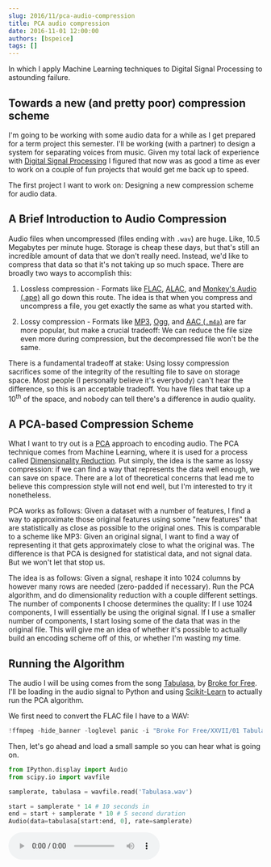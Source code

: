 ```yaml
---
slug: 2016/11/pca-audio-compression
title: PCA audio compression
date: 2016-11-01 12:00:00
authors: [bspeice]
tags: []
---
```


In which I apply Machine Learning techniques to Digital Signal Processing to astounding failure.

<!-- truncate -->

Towards a new (and pretty poor) compression scheme
--------------------------------------------------

I'm going to be working with some audio data for a while as I get prepared for a term project this semester. I'll be working (with a partner) to design a system for separating voices from music. Given my total lack of experience with [Digital Signal Processing][1] I figured that now was as good a time as ever to work on a couple of fun projects that would get me back up to speed.

The first project I want to work on: Designing a new compression scheme for audio data.

A Brief Introduction to Audio Compression
-----------------------------------------

Audio files when uncompressed (files ending with `.wav`) are huge. Like, 10.5 Megabytes per minute huge. Storage is cheap these days, but that's still an incredible amount of data that we don't really need. Instead, we'd like to compress that data so that it's not taking up so much space. There are broadly two ways to accomplish this:

1. Lossless compression - Formats like [FLAC][2], [ALAC][3], and [Monkey's Audio (.ape)][4] all go down this route. The idea is that when you compress and uncompress a file, you get exactly the same as what you started with.

2. Lossy compression - Formats like [MP3][5], [Ogg][6], and [AAC (`.m4a`)][7] are far more popular, but make a crucial tradeoff: We can reduce the file size even more during compression, but the decompressed file won't be the same.

There is a fundamental tradeoff at stake: Using lossy compression sacrifices some of the integrity of the resulting file to save on storage space. Most people (I personally believe it's everybody) can't hear the difference, so this is an acceptable tradeoff. You have files that take up a 10<sup>th</sup> of the space, and nobody can tell there's a difference in audio quality.

A PCA-based Compression Scheme
------------------------------

What I want to try out is a [PCA][8] approach to encoding audio. The PCA technique comes from Machine Learning, where it is used for a process called [Dimensionality Reduction][9]. Put simply, the idea is the same as lossy compression: if we can find a way that represents the data well enough, we can save on space. There are a lot of theoretical concerns that lead me to believe this compression style will not end well, but I'm interested to try it nonetheless.

PCA works as follows: Given a dataset with a number of features, I find a way to approximate those original features using some "new features" that are statistically as close as possible to the original ones. This is comparable to a scheme like MP3: Given an original signal, I want to find a way of representing it that gets approximately close to what the original was. The difference is that PCA is designed for statistical data, and not signal data. But we won't let that stop us.

The idea is as follows: Given a signal, reshape it into 1024 columns by however many rows are needed (zero-padded if necessary). Run the PCA algorithm, and do dimensionality reduction with a couple different settings. The number of components I choose determines the quality: If I use 1024 components, I will essentially be using the original signal. If I use a smaller number of components, I start losing some of the data that was in the original file. This will give me an idea of whether it's possible to actually build an encoding scheme off of this, or whether I'm wasting my time.

Running the Algorithm
---------------------

The audio I will be using comes from the song [Tabulasa][10], by [Broke for Free][11]. I'll be loading in the audio signal to Python and using [Scikit-Learn][12] to actually run the PCA algorithm.

We first need to convert the FLAC file I have to a WAV:

[1]: https://en.wikipedia.org/wiki/Digital_signal_processing
[2]: https://en.wikipedia.org/wiki/FLAC
[3]: https://en.wikipedia.org/wiki/Apple_Lossless
[4]: https://en.wikipedia.org/wiki/Monkey%27s_Audio
[5]: https://en.wikipedia.org/wiki/MP3
[6]: https://en.wikipedia.org/wiki/Vorbis
[7]: https://en.wikipedia.org/wiki/Advanced_Audio_Coding
[8]: https://en.wikipedia.org/wiki/Principal_component_analysis
[9]: https://en.wikipedia.org/wiki/Dimensionality_reduction
[10]: https://brokeforfree.bandcamp.com/track/tabulasa
[11]: https://brokeforfree.bandcamp.com/album/xxvii
[12]: http://scikit-learn.org/stable/modules/generated/sklearn.decomposition.PCA.html#sklearn.decomposition.PCA


```python
!ffmpeg -hide_banner -loglevel panic -i "Broke For Free/XXVII/01 Tabulasa.flac" "Tabulasa.wav" -c wav
```

Then, let's go ahead and load a small sample so you can hear what is going on.


```python
from IPython.display import Audio
from scipy.io import wavfile

samplerate, tabulasa = wavfile.read('Tabulasa.wav')

start = samplerate * 14 # 10 seconds in
end = start + samplerate * 10 # 5 second duration
Audio(data=tabulasa[start:end, 0], rate=samplerate)
```


<audio controls src={wav1}/>

Next, we'll define the code we will be using to do PCA. It's very short, as the PCA algorithm is very simple.


```python
from sklearn.decomposition import PCA
import numpy as np

def pca_reduce(signal, n_components, block_size=1024):
    
    # First, zero-pad the signal so that it is divisible by the block_size
    samples = len(signal)
    hanging = block_size - np.mod(samples, block_size)
    padded = np.lib.pad(signal, (0, hanging), 'constant', constant_values=0)
    
    # Reshape the signal to have 1024 dimensions
    reshaped = padded.reshape((len(padded) // block_size, block_size))
    
    # Second, do the actual PCA process
    pca = PCA(n_components=n_components)
    pca.fit(reshaped)
    
    transformed = pca.transform(reshaped)
    reconstructed = pca.inverse_transform(transformed).reshape((len(padded)))
    return pca, transformed, reconstructed
```

Now that we've got our functions set up, let's try actually running something. First, we'll use `n_components == block_size`, which implies that we should end up with the same signal we started with.


```python
tabulasa_left = tabulasa[:,0]

_, _, reconstructed = pca_reduce(tabulasa_left, 1024, 1024)

Audio(data=reconstructed[start:end], rate=samplerate)
```


<audio controls src={wav2}/>

OK, that does indeed sound like what we originally had. Let's drastically cut down the number of components we're doing this with as a sanity check: the audio quality should become incredibly poor.


```python
_, _, reconstructed = pca_reduce(tabulasa_left, 32, 1024)

Audio(data=reconstructed[start:end], rate=samplerate)
```


<audio controls src={wav3}/>

As expected, our reconstructed audio does sound incredibly poor! But there's something else very interesting going on here under the hood. Did you notice that the bassline comes across very well, but that there's no midrange or treble? The drums are almost entirely gone.

[Drop the (Treble)][13]
-----------------------

It will help to understand PCA more fully when trying to read this part, but I'll do my best to break it down. PCA tries to find a way to best represent the dataset using "components." Think of each "component" as containing some of the information you need in order to reconstruct the full audio. For example, you might have a "low frequency" component that contains all the information you need in order to hear the bassline. There might be other components that explain the high frequency things like singers, or melodies, that you also need.

What makes PCA interesting is that it attempts to find the "most important" components in explaining the signal. In a signal processing world, this means that PCA is trying to find the signal amongst the noise in your data. In our case, this means that PCA, when forced to work with small numbers of components, will chuck out the noisy components first. It's doing it's best job to reconstruct the signal, but it has to make sacrifices somewhere.

So I've mentioned that PCA identifies the "noisy" components in our dataset. This is equivalent to saying that PCA removes the "high frequency" components in this case: it's very easy to represent a low-frequency signal like a bassline. It's far more difficult to represent a high-frequency signal because it's changing all the time. When you force PCA to make a tradeoff by using a small number of components, the best it can hope to do is replicate the low-frequency sections and skip the high-frequency things.

This is a very interesting insight, and it also has echos (pardon the pun) of how humans understand music in general. Other encoding schemes (like MP3, etc.) typically chop off a lot of the high-frequency range as well. There is typically a lot of high-frequency noise in audio that is nearly impossible to hear, so it's easy to remove it without anyone noticing. PCA ends up doing something similar, and while that certainly wasn't the intention, it is an interesting effect.

## A More Realistic Example

So we've seen the edge cases so far: Using a large number of components results in audio very close to the original, and using a small number of components acts as a low-pass filter. How about we develop something that sounds "good enough" in practice, that we can use as a benchmark for size? We'll use ourselves as judges of audio quality, and build another function to help us estimate how much space we need to store everything in.

[13]: https://youtu.be/Ua0KpfJsxKo?t=1m17s


```python
from bz2 import compress
import pandas as pd

def raw_estimate(transformed, pca):
    # We assume that we'll be storing things as 16-bit WAV,
    # meaning two bytes per sample
    signal_bytes = transformed.tobytes()
    # PCA stores the components as floating point, we'll assume
    # that means 32-bit floats, so 4 bytes per element
    component_bytes = transformed.tobytes()
    
    # Return a result in megabytes
    return (len(signal_bytes) + len(component_bytes)) / (2**20)

# Do an estimate for lossless compression applied on top of our
# PCA reduction
def bz2_estimate(transformed, pca):
    bytestring = transformed.tobytes() + b';' + pca.components_.tobytes()
    compressed = compress(bytestring)
    return len(compressed) / (2**20)

compression_attempts = [
    (1, 1),
    (1, 2),
    (1, 4),
    (4, 32),
    (16, 256),
    (32, 256),
    (64, 256),
    (128, 1024),
    (256, 1024),
    (512, 1024),
    (128, 2048),
    (256, 2048),
    (512, 2048),
    (1024, 2048)
]

def build_estimates(signal, n_components, block_size):
    pca, transformed, recon = pca_reduce(tabulasa_left, n_components, block_size)
    raw_pca_estimate = raw_estimate(transformed, pca)
    bz2_pca_estimate = bz2_estimate(transformed, pca)
    raw_size = len(recon.tobytes()) / (2**20)
    return raw_size, raw_pca_estimate, bz2_pca_estimate

pca_compression_results = pd.DataFrame([
        build_estimates(tabulasa_left, n, bs)
        for n, bs in compression_attempts
    ])

pca_compression_results.columns = ["Raw", "PCA", "PCA w/ BZ2"]
pca_compression_results.index = compression_attempts
pca_compression_results
```

<div>
<table>
  <thead>
    <tr>
      <th></th>
      <th>Raw</th>
      <th>PCA</th>
      <th>PCA w/ BZ2</th>
    </tr>
  </thead>
  <tbody>
    <tr>
      <th>(1, 1)</th>
      <td>69.054298</td>
      <td>138.108597</td>
      <td>16.431797</td>
    </tr>
    <tr>
      <th>(1, 2)</th>
      <td>69.054306</td>
      <td>69.054306</td>
      <td>32.981380</td>
    </tr>
    <tr>
      <th>(1, 4)</th>
      <td>69.054321</td>
      <td>34.527161</td>
      <td>16.715032</td>
    </tr>
    <tr>
      <th>(4, 32)</th>
      <td>69.054443</td>
      <td>17.263611</td>
      <td>8.481735</td>
    </tr>
    <tr>
      <th>(16, 256)</th>
      <td>69.054688</td>
      <td>8.631836</td>
      <td>4.274846</td>
    </tr>
    <tr>
      <th>(32, 256)</th>
      <td>69.054688</td>
      <td>17.263672</td>
      <td>8.542909</td>
    </tr>
    <tr>
      <th>(64, 256)</th>
      <td>69.054688</td>
      <td>34.527344</td>
      <td>17.097543</td>
    </tr>
    <tr>
      <th>(128, 1024)</th>
      <td>69.054688</td>
      <td>17.263672</td>
      <td>9.430644</td>
    </tr>
    <tr>
      <th>(256, 1024)</th>
      <td>69.054688</td>
      <td>34.527344</td>
      <td>18.870387</td>
    </tr>
    <tr>
      <th>(512, 1024)</th>
      <td>69.054688</td>
      <td>69.054688</td>
      <td>37.800940</td>
    </tr>
    <tr>
      <th>(128, 2048)</th>
      <td>69.062500</td>
      <td>8.632812</td>
      <td>6.185015</td>
    </tr>
    <tr>
      <th>(256, 2048)</th>
      <td>69.062500</td>
      <td>17.265625</td>
      <td>12.366942</td>
    </tr>
    <tr>
      <th>(512, 2048)</th>
      <td>69.062500</td>
      <td>34.531250</td>
      <td>24.736506</td>
    </tr>
    <tr>
      <th>(1024, 2048)</th>
      <td>69.062500</td>
      <td>69.062500</td>
      <td>49.517493</td>
    </tr>
  </tbody>
</table>
</div>



As we can see, there are a couple of instances where we do nearly 20 times better on storage space than the uncompressed file. Let's here what that sounds like:


```python
_, _, reconstructed = pca_reduce(tabulasa_left, 16, 256)
Audio(data=reconstructed[start:end], rate=samplerate)
```


<audio controls src={wav4}/>

It sounds incredibly poor though. Let's try something that's a bit more realistic:


```python
_, _, reconstructed = pca_reduce(tabulasa_left, 1, 4)
Audio(data=reconstructed[start:end], rate=samplerate)
```


<audio controls src={wav5}/>

And just out of curiosity, we can try something that has the same ratio of components to block size. This should be close to an apples-to-apples comparison.


```python
_, _, reconstructed = pca_reduce(tabulasa_left, 64, 256)
Audio(data=reconstructed[start:end], rate=samplerate)
```


<audio controls src={wav6}/>

The smaller block size definitely has better high-end response, but I personally think the larger block size sounds better overall.

## Conclusions

So, what do I think about audio compression using PCA?

Strangely enough, it actually works pretty well relative to what I expected. That said, it's a terrible idea in general.

First off, you don't really save any space. The component matrix needed to actually run the PCA algorithm takes up a lot of space on its own, so it's very difficult to save space without sacrificing a huge amount of audio quality. And even then, codecs like AAC sound very nice even at bitrates that this PCA method could only dream of.

Second, there's the issue of audio streaming. PCA relies on two components: the datastream, and a matrix used to reconstruct the original signal. While it is easy to stream the data, you can't stream that matrix. And even if you divided the stream up into small blocks to give you a small matrix, you must guarantee that the matrix arrives; if you don't have that matrix, the data stream will make no sense whatsoever.

All said, this was an interesting experiment. It's really cool seeing PCA used for signal analysis where I haven't seen it applied before, but I don't think it will lead to any practical results. Look forward to more signal processing stuff in the future!
